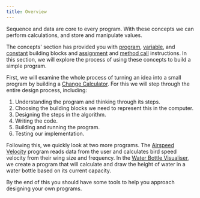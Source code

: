```yaml
---
title: Overview
---
```


Sequence and data are core to every program. With these concepts we can perform calculations, and store and manipulate values.

The concepts' section has provided you with [program](/book/part-1-instructions/1-sequence-and-data/2-trailside/00-program), [variable](/book/part-1-instructions/1-sequence-and-data/2-trailside/07-variable), and [constant](/book/part-1-instructions/1-sequence-and-data/2-trailside/07-variable#constants) building blocks and [assignment](/book/part-1-instructions/1-sequence-and-data/2-trailside/08-assignment-statement) and [method call](/book/part-1-instructions/1-sequence-and-data/2-trailside/03-method-call) instructions. In this section, we will explore the process of using these concepts to build a simple program.

First, we will examine the whole process of turning an idea into a small program by building a [Change Calculator](/book/part-1-instructions/1-sequence-and-data/1-tour/01-00-change-calculator). For this we will step through the entire design process, including:

1. Understanding the program and thinking through its steps.
2. Choosing the building blocks we need to represent this in the computer.
3. Designing the steps in the algorithm.
4. Writing the code.
5. Building and running the program.
6. Testing our implementation.

Following this, we quickly look at two more programs. The [Airspeed Velocity](/book/part-1-instructions/1-sequence-and-data/1-tour/03-airspeed-velocity) program reads data from the user and calculates bird speed velocity from their wing size and frequency. In the [Water Bottle Visualiser](/book/part-1-instructions/1-sequence-and-data/1-tour/04-water-bottle-visualizer), we create a program that will calculate and draw the height of water in a water bottle based on its current capacity.

By the end of this you should have some tools to help you approach designing your own programs.

